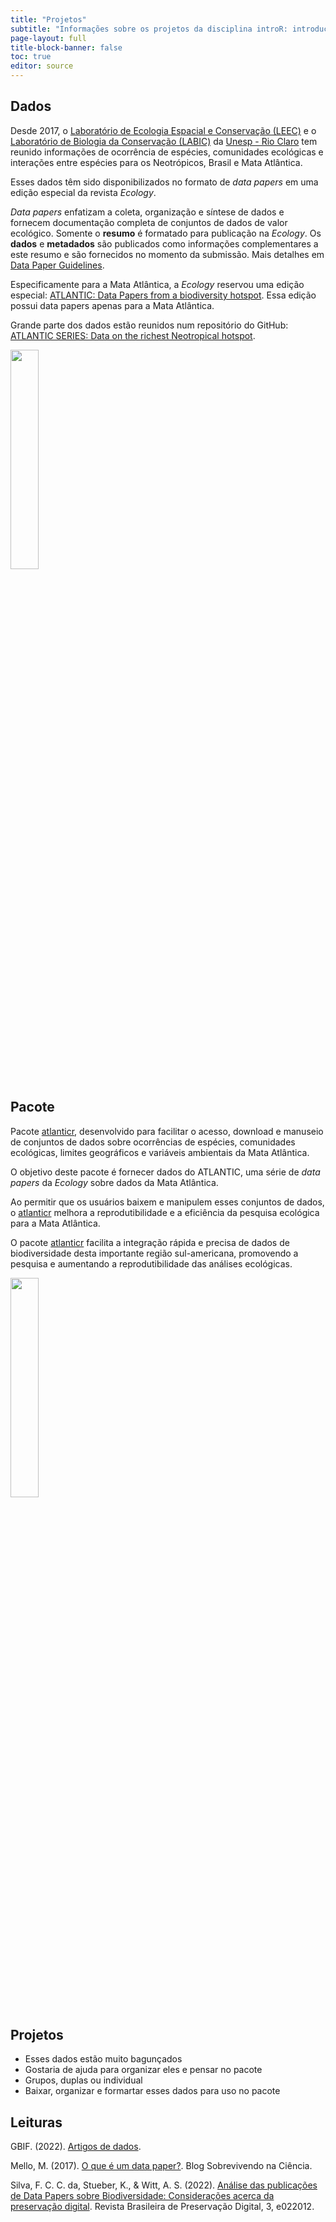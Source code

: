 ```yaml
---
title: "Projetos"
subtitle: "Informações sobre os projetos da disciplina introR: introdução à linguagem R."
page-layout: full
title-block-banner: false
toc: true
editor: source
---
```


## Dados

Desde 2017, o [Laboratório de Ecologia Espacial e Conservação (LEEC)]() e o [Laboratório de Biologia da Conservação (LABIC)]() da [Unesp - Rio Claro]() tem reunido informações de ocorrência de espécies, comunidades ecológicas e interações entre espécies para os Neotrópicos, Brasil e Mata Atlântica.

Esses dados têm sido disponibilizados no formato de *data papers* em uma edição especial da revista *Ecology*.

*Data papers* enfatizam a coleta, organização e síntese de dados e fornecem documentação completa de conjuntos de dados de valor ecológico. Somente o **resumo** é formatado para publicação na *Ecology*. Os **dados** e **metadados** são publicados como informações complementares a este resumo e são fornecidos no momento da submissão. Mais detalhes em [Data Paper Guidelines](https://www.esa.org/wp-content/uploads/2022/05/ESA-Data-Paper-Guidelines.pdf).

Especificamente para a Mata Atlântica, a *Ecology* reservou uma edição especial: [ATLANTIC: Data Papers from a biodiversity hotspot](https://esajournals.onlinelibrary.wiley.com/doi/toc/10.1002/(ISSN)1939-9170.AtlanticPapers). Essa edição possui data papers apenas para a Mata Atlântica.

Grande parte dos dados estão reunidos num repositório do GitHub: [ATLANTIC SERIES: Data on the richest Neotropical hotspot](https://github.com/LEEClab/Atlantic_series).

![](atlantic-series.jpg){fig-align="center" width=30%}

## Pacote

Pacote [atlanticr](https://mauriciovancine.github.io/atlanticr/), desenvolvido para facilitar o acesso, download e manuseio de conjuntos de dados sobre ocorrências de espécies, comunidades ecológicas, limites geográficos e variáveis ambientais da Mata Atlântica. 

O objetivo deste pacote é fornecer dados do ATLANTIC, uma série de *data papers* da *Ecology* sobre dados da Mata Atlântica. 

Ao permitir que os usuários baixem e manipulem esses conjuntos de dados, o [atlanticr](https://mauriciovancine.github.io/atlanticr/) melhora a reprodutibilidade e a eficiência da pesquisa ecológica para a Mata Atlântica. 

O pacote [atlanticr](https://mauriciovancine.github.io/atlanticr/) facilita a integração rápida e precisa de dados de biodiversidade desta importante região sul-americana, promovendo a pesquisa e aumentando a reprodutibilidade das análises ecológicas.

![](featured-hex-atlanticr.png){fig-align="center" width=30%}

## Projetos

- Esses dados estão muito bagunçados
- Gostaria de ajuda para organizar eles e pensar no pacote
- Grupos, duplas ou individual
- Baixar, organizar e formartar esses dados para uso no pacote

## Leituras

GBIF. (2022). [Artigos de dados](https://www.gbif.org/pt/data-papers).

Mello, M. (2017). [O que é um data paper?](https://marcoarmello.wordpress.com/2017/09/11/datapaper/). Blog Sobrevivendo na Ciência.

Silva, F. C. C. da, Stueber, K., & Witt, A. S. (2022). [Análise das publicações de Data Papers sobre Biodiversidade: Considerações acerca da preservação digital](https://doi.org/10.20396/rebpred.v3i00.16556). Revista Brasileira de Preservação Digital, 3, e022012.

<style>
#topBtn {
  display: none;
  position: fixed;
  bottom: 105px; /* um pouco acima do fundo */
  left: 50%;
  transform: translateX(-50%);
  padding: 10px 14px;
  font-size: 20px;
  border: none;
  border-radius: 6px;
  background-color: #2381df; 
  color: white;
  cursor: pointer;
  box-shadow: 0 2px 6px rgba(0,0,0,0.3);
  transition: background-color 0.3s;
}
#topBtn:hover {
  background-color: rgba(0, 86, 179, 0.9);
}
</style>

<button id="topBtn" onclick="window.scrollTo({top: 0, behavior: 'smooth'});">↑ Topo</button>

<script>
const btn = document.getElementById("topBtn");

window.addEventListener("scroll", () => {
  const scrollBottom = window.innerHeight + window.scrollY;
  const docHeight = document.documentElement.scrollHeight;

  if (scrollBottom >= docHeight - 200) { // aparece um pouco antes do final
    btn.style.display = "block";
  } else {
    btn.style.display = "none";
  }
});
</script>
